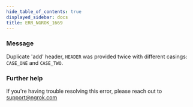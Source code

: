 ```yaml
---
hide_table_of_contents: true
displayed_sidebar: docs
title: ERR_NGROK_1669
---
```




### Message

Duplicate 'add' header, `HEADER` was provided twice with different casings: `CASE_ONE` and `CASE_TWO`.

<ErrorDetails error="err_ngrok_1669" />

### Further help

If you're having trouble resolving this error, please reach out to [support@ngrok.com](mailto:support@ngrok.com?subject=Help%20with%20ERR_NGROK_1669)
